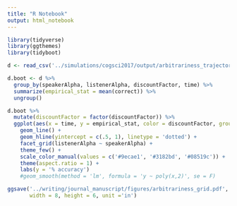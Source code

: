 ```yaml
---
title: "R Notebook"
output: html_notebook
---
```


```r
library(tidyverse)
library(ggthemes)
library(tidyboot)
```

```r
d <- read_csv('../simulations/cogsci2017/output/arbitrariness_trajectories.csv') 
```

```r
d.boot <- d %>%
  group_by(speakerAlpha, listenerAlpha, discountFactor, time) %>%
  summarize(empirical_stat = mean(correct)) %>%
  ungroup()

d.boot %>%
  mutate(discountFactor = factor(discountFactor)) %>%
  ggplot(aes(x = time, y = empirical_stat, color = discountFactor, group = discountFactor)) +
    geom_line() +
    geom_hline(yintercept = c(.5, 1), linetype = 'dotted') +
    facet_grid(listenerAlpha ~ speakerAlpha) +
    theme_few() +
    scale_color_manual(values = c('#9ecae1', '#3182bd', '#08519c')) +
    theme(aspect.ratio = 1) +
    labs(y = '% accuracy')
    #geom_smooth(method = 'lm', formula = 'y ~ poly(x,2)', se = F)

ggsave('../writing/journal_manuscript/figures/arbitrariness_grid.pdf', 
       width = 8, height = 6, unit ='in')
```